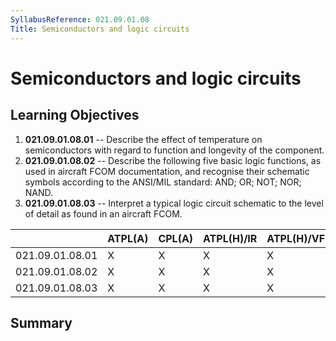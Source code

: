 ```yaml
---
SyllabusReference: 021.09.01.08
Title: Semiconductors and logic circuits
---
```


# Semiconductors and logic circuits

## Learning Objectives

1.  **021.09.01.08.01** -- Describe the effect of temperature on semiconductors
    with regard to function and longevity of the component.
2.  **021.09.01.08.02** -- Describe the following five basic logic functions, as
    used in aircraft FCOM documentation, and recognise their schematic symbols
    according to the ANSI/MIL standard: AND; OR; NOT; NOR; NAND.
3.  **021.09.01.08.03** -- Interpret a typical logic circuit schematic to the
    level of detail as found in an aircraft FCOM.

|                 | ATPL(A) | CPL(A) | ATPL(H)/IR | ATPL(H)/VFR | CPL(H) | IR  | CBIR(A) |
| --------------- | ------- | ------ | ---------- | ----------- | ------ | --- | ------- |
| 021.09.01.08.01 | X       | X      | X          | X           | X      |     |         |
| 021.09.01.08.02 | X       | X      | X          | X           | X      |     |         |
| 021.09.01.08.03 | X       | X      | X          | X           | X      |     |         |

## Summary
